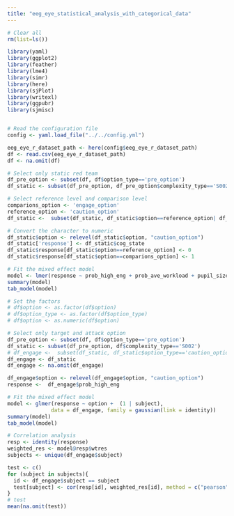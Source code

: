 ```yaml
---
title: "eeg_eye_statistical_analysis_with_categorical_data"
---
```

```r

# Clear all
rm(list=ls())

library(yaml)
library(ggplot2)
library(feather)
library(lme4)
library(simr)
library(here)
library(sjPlot)
library(writexl)
library(ggpubr)
library(sjmisc)


# Read the configuration file
config <- yaml.load_file("../../config.yml")

eeg_eye_r_dataset_path <- here(config$eeg_eye_r_dataset_path)
df <- read.csv(eeg_eye_r_dataset_path)
df <- na.omit(df)
```


```r
# Select only static red team
df_pre_option <- subset(df, df$option_type=='pre_option')
df_static <- subset(df_pre_option, df_pre_option$complexity_type=='S002')

# Select reference level and comparison level
comparions_option <- 'engage_option'
reference_option <- 'caution_option'
df_static <-  subset(df_static, df_static$option==reference_option| df_static$option == comparions_option)

# Convert the character to numeric 
df_static$option <- relevel(df_static$option, "caution_option")
df_static['response'] <- df_static$cog_state
df_static$response[df_static$option==reference_option] <- 0
df_static$response[df_static$option==comparions_option] <- 1

# Fit the mixed effect model
model <- lmer(response ~ prob_high_eng + prob_ave_workload + pupil_size + n_saccades + scan_path_length + n_fixations + (1 |subject),data = df_static)
summary(model)
tab_model(model)
```



```r
# Set the factors 
# df$option <- as.factor(df$option)
# df$option_type <- as.factor(df$option_type)
# df$option <- as.numeric(df$option)

# Select only target and attack option
df_pre_option <- subset(df, df$option_type=='pre_option')
df_static <- subset(df_pre_option, df$complexity_type=='S002')
# df_engage <-  subset(df_static, df_static$option_type=='caution_option' | df_static$option_type == 'target_option')
df_engage <- df_static
df_engage <- na.omit(df_engage)

df_engage$option <- relevel(df_engage$option, "caution_option")
response <-  df_engage$prob_high_eng

# Fit the mixed effect model
model <- glmer(response ~ option +  (1 | subject),
              data = df_engage, family = gaussian(link = identity))
summary(model)
tab_model(model)

# Correlation analysis
resp <- identity(response)
weighted_res <- model@resp$wtres
subjects <- unique(df_engage$subject)

test <- c()
for (subject in subjects){
  id <- df_engage$subject == subject
  test[subject] <- cor(resp[id], weighted_res[id], method = c("pearson"))
}
# test
mean(na.omit(test))
```


